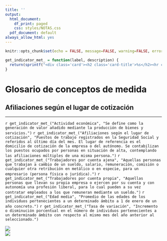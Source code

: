```yaml
---
title: ''
output:
  html_document:
    df_print: paged
    css: styles/NOTAS.css
  pdf_document: default
always_allow_html: yes
---
```


```r
knitr::opts_chunk$set(echo = FALSE, message=FALSE, warning=FALSE, error=FALSE)
```

```r
get_indicator_met_ = function(label, description) {
  return(sprintf("<div class='card'><h2 class='card-title'>%s</h2><hr class='separator'/><p class='card-text'>%s</p></div>", label, description))
}
```

<!-- HTML -->
<h1>Glosario de conceptos de medida</h1>
<h2>Afiliaciones según el lugar de cotización</h2>
<hr>

<div class="row highlight card-columns-3">
  `r get_indicator_met_("Actividad económica", "Se define como la generación de valor añadido mediante la producción de bienes y servicios.")`
  `r get_indicator_met_("Afiliaciones según el lugar de cotización", "Puestos de trabajo registrados en la Seguridad Social y referidos al último día del mes. El lugar de referencia es el domicilio de cotización de la empresa o del autónomo. Se contabilizan los puestos ocupados por personas en situación de alta, contemplando las afiliaciones múltiples de una misma persona.")`
  `r get_indicator_met_("Trabajadores por cuenta ajena", "Aquellas personas que trabajan a cambio de un sueldo, salario, remuneración, comisión o cualquier otra retribución en metálico o en especie, para un empresario (persona física o jurídica).")`
  `r get_indicator_met_("Trabajadores por cuenta propia", "Aquellas personas que llevan su propia empresa o ejercen por su cuenta y con autonomía una profesión liberal, para lo cual pueden a su vez contratar empleados a los que remuneran mediante un sueldo.")`
  `r get_indicator_met_("Edad media", "Promedio de las edades de los individuos pertenecientes a un determinado ámbito a 1 de enero de un año concreto.")`
  `r get_indicator_met_("Tasa de variación", "Incremento o disminución porcentual en el número de individuos pertenecientes a un determinado ámbito con respecto al mismo mes del año anterior al seleccionado.")`
</div>


<div class="row logos">
  <div class="column"><img class="logo-istac" src="img/logo_istac.png"/></div>
  <div class="column"><img class="logo-fecam" src="img/fecam.jpeg" /></div>
</div>
